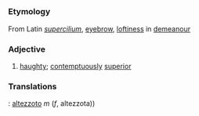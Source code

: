 =={{en}}==
===Etymology===
From Latin ''[[supercilium]]'', [[eyebrow]], [[loftiness]] in [[demeanour]]

===Adjective===
# [[haughty]]; [[contemptuously]] [[superior]]

===Translations===
{{it}}: [[altezzoto]] ''m'' (''f'', altezzota))